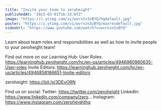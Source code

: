 ```yaml
---
title: "Invite your team to zeroheight"
publishedAt: "2023-03-01T16:33:07Z"
image: "https://i.ytimg.com/vi/wvrnzn3zBYQ/hqdefault.jpg"
poster: "https://i.ytimg.com/vi/wvrnzn3zBYQ/maxresdefault.jpg"
videoUrl: "https://www.youtube.com/watch?v=wvrnzn3zBYQ"
---
```


Learn about team roles and responsibilities as well as how to invite people to your zeroheight team!

Find out more on our Learning Hub:
User Roles: https://learninghub.zeroheight.com/hc/en-us/articles/4946980980635-User-roles
Invite Editors: https://learninghub.zeroheight.com/hc/en-us/articles/4946858186651-Invite-editors

zeroheight: https://bit.ly/3DEvORN

Find us on social:
Twitter: https://twitter.com/zeroheight
LinkedIn: https://www.linkedin.com/company/zero...
Instagram: https://www.instagram.com/zeroheighthq
